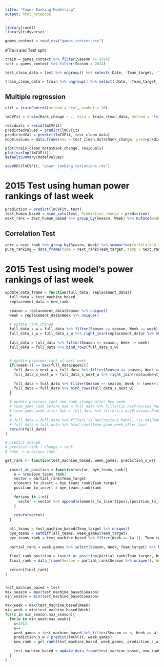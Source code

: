 ```yaml
---
title: "Power Ranking Modelling"
output: html_notebook
---
```

  
```r
library(caret)
library(tidyverse)
```

```r
games_context = read_csv("games_context.csv")
```

#Train and Test split
```r
train = games_context %>% filter(Season <= 2014)
test = games_context %>% filter(Season > 2014)
```

```r
test_clean_data = test %>% ungroup() %>% select(-Date, -Team_target, -Team_adversary, -Season, -Week, -Day_of_week, -Type, -record, -record_adversary, -rank, -rank_adversary, -Rank_change_adversary, -n_ties, -n_ties_adversary)

train_clean_data = train %>% ungroup() %>% select(-Date, -Team_target, -Team_adversary, -Season, -Week, -Day_of_week, -Type, -record, -record_adversary, -rank, -rank_adversary, -Rank_change_adversary, -n_ties, -n_ties_adversary)
```

## Multiple regression
```r
ctrl = trainControl(method = "cv", number = 10)

lmCVFit = train(Rank_change ~ ., data = train_clean_data, method = "lm", trControl = ctrl, metric="Rsquared")

residuals = resid(lmCVFit)
predictedValues = predict(lmCVFit)
predictedVal = predict(lmCVFit, test_clean_data)
modelvalues = data.frame(obs = test_clean_data$Rank_change, pred=predictedVal)
```

```r
plot(train_clean_data$Rank_change, residuals)
plot(varImp(lmCVFit))
defaultSummary(modelvalues)

saveRDS(lmCVFit, "power_ranking_variations.rds")
```

# 2015 Test using human power rankings of last week
```r
prediction = predict(lmCVFit, test)
test_human_based = bind_cols(test, Prediction_change = prediction)
next_rank = test_human_based %>% group_by(Season, Week) %>% mutate(model_rank = (Previous_Rank + Prediction_change) %>% rank())
```

## Correlation Test
```r
corr = next_rank %>% group_by(Season, Week) %>% summarise(Correlation = cor.test(rank, model_rank, method = "spearman", alternative = "two.sided")$estimate)
pure_ranking = data_frame(time = next_rank$Team_target, temp = next_rank$Season, semana = next_rank$Week, rank_espn = next_rank$rank, rank_modelo = next_rank$model_rank)
```

# 2015 Test using model's power rankings of last week
```r
update_data_frame = function(full_data, replacement_data){
  full_data = test_machine_based
  replacement_data = new_rank
  
  season = replacement_data$Season %>% unique()
  week = replacement_data$Week %>% unique()
  
  # update rank_change
  full_data_s_w = full_data %>% filter(Season == season, Week == week) %>% select(-rank, -Rank_change)
  full_data_s_w = full_data_s_w %>% right_join(replacement_data) %>% mutate(Rank_change = rank - Previous_Rank)
  
  full_data = full_data %>% filter(Season == season, Week != week)
  full_data = full_data %>% bind_rows(full_data_s_w)
  
  
  # update previous_rank of next week
  if((week+1) <= max(full_data$Week)){
    full_data_s_next_w = full_data %>% filter(Season == season, Week == (week+1)) %>% select(-Previous_Rank)
    full_data_s_next_w = full_data_s_next_w %>% right_join(replacement_data %>% select(Previous_Rank = rank, -Week, Season, Team_target))
    
    full_data = full_data %>% filter(Season == season, Week != (week+1))
    full_data = full_data %>% bind_rows(full_data_s_next_w)    
  }
  
  # update previous_rank and rank_change after bye week
  # team_game_rank_before_bye = full_data %>% filter(is.na(Previous_Rank), is.na(Rank_change)) %>% mutate(Week = Week - 2) %>% select(Team_target, rank) %>% arrange(Team_target)
  # team_game_week_after_bye = full_data %>% filter(is.na(Previous_Rank), is.na(Rank_change)) %>% select(-Previous_Rank, Rank_change) %>% arrange(Team_target) %>% mutate(Previous_Rank = team_game_rank_before_bye$rank, Rank_change = rank - Previous_Rank)
  # 
  # full_data = full_data %>% filter(!is.na(Previous_Rank), !is.na(Rank_change))
  # full_data = full_data %>% bind_rows(team_game_week_after_bye)
  return(full_data)
}

# predict change
# previous rank + change = rank
# rank -> previous rank

get_rank <- function(test_machine_based, week_games, prediction_s_w){
  
  insert_at_position = function(vector, bye_teams_rank){
    n = nrow(bye_teams_rank)
    vector = partial_rank$Team_target
    elements_to_insert = bye_teams_rank$Team_target
    position_to_insert = bye_teams_rank$rank
    
    for(pos in 1:n){
      vector = vector %>% append(elements_to_insert[pos],(position_to_insert[pos]-1))
    }
    
    return(vector)
  }
  
  all_teams = test_machine_based$Team_target %>% unique()
  bye_teams = setdiff(all_teams, week_games$Team_target)
  bye_teams_rank = test_machine_based %>% filter(Week == (w-1), Team_target %in% bye_teams) %>% select(Team_target, rank)
  
  partial_rank = week_games %>% select(Season, Week, Team_target) %>% bind_cols(partial_rank = (prediction_s_w + week_games$Previous_Rank) %>% rank()) %>% arrange(partial_rank)
  
  final_rank_position = insert_at_position(partial_rank$Team_target, bye_teams_rank)
  final_rank = data_frame(Season = partial_rank$Season %>% unique(), Week = partial_rank$Week %>% unique(), Teams_target = final_rank_position, rank = 1:32)
  
  return(final_rank)
}


test_machine_based = test
max_season = max(test_machine_based$Season)
min_season = min(test_machine_based$Season)

max_week = max(test_machine_based$Week)
min_week = min(test_machine_based$Week)
for(s in min_season:max_season){
  for(w in min_week:max_week){
    s=2015
    w=4
    week_games = test_machine_based %>% filter(Season == s, Week == w)
    prediction_s_w = predict(lmCVFit, week_games)
    new_rank = get_rank(test_machine_based, week_games, prediction_s_w)
    
    test_machine_based = update_data_frame(test_machine_based, new_rank)
  }
}

```

```r

```



